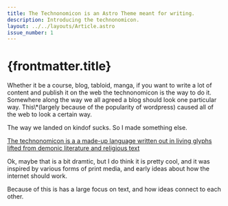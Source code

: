 ```yaml
---
title: The Technonomicon is an Astro Theme meant for writing.
description: Introducing the technonomicon.
layout: ../../layouts/Article.astro
issue_number: 1
---
```


# {frontmatter.title}

<FancyParagraph>
  Whether it be a course, blog, tabloid, manga, if you want to write a lot of content and publish it on the web the technonomicon is the way to do it. Somewhere along the way we all agreed a blog should look one particular way.
  <span class="group/tooltip relative">This<span class="text-accent">\*</span><span class="w-min text-sm -top-6 group-hover/tooltip:visible text-top invisible align-top bg-accent text-accent-content p-2 rounded absolute tracking-[-1px]">(largely because of the popularity of wordpress)</span></span>
  caused all of the web to look a certain way.
</FancyParagraph>

The way we landed on kindof sucks. So I made something else.

[The technonomicon is a a made-up language written out in living glyphs lifted
from demonic literature and religious text](https://genius.com/9159582)

Ok, maybe that is a bit dramtic, but I do think it is pretty cool, and it was inspired by various forms of print media, and early ideas about how the internet should work.

Because of this is has a large focus on text, and how ideas connect to each other.
